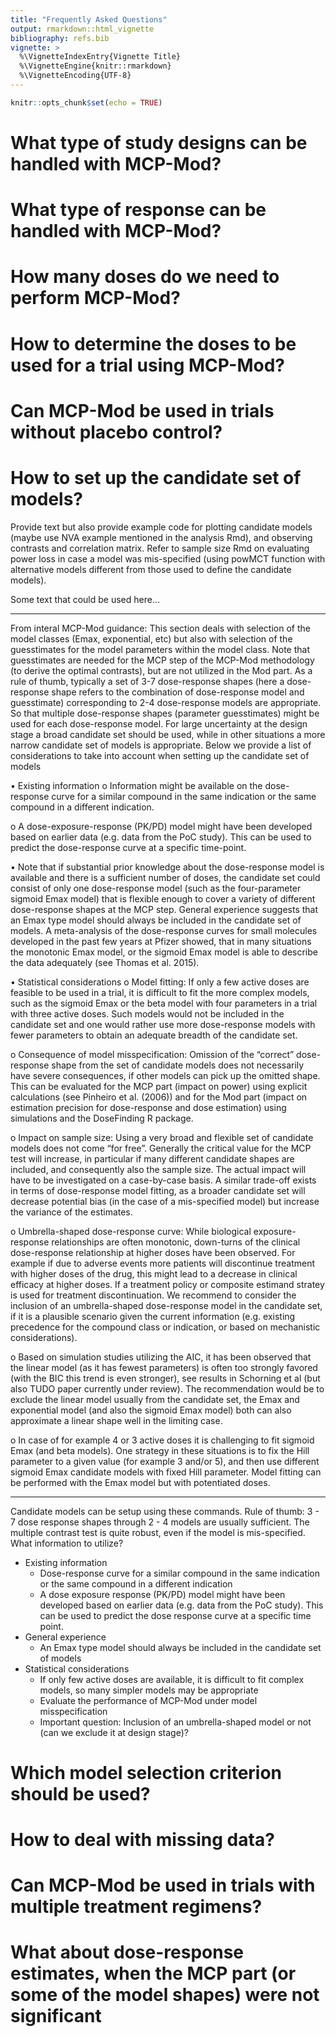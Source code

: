 ```yaml
---
title: "Frequently Asked Questions"
output: rmarkdown::html_vignette
bibliography: refs.bib
vignette: >
  %\VignetteIndexEntry{Vignette Title}
  %\VignetteEngine{knitr::rmarkdown}
  %\VignetteEncoding{UTF-8}
---
```


```r
knitr::opts_chunk$set(echo = TRUE)
```
# What type of study designs can be handled with MCP-Mod?

# What type of response can be handled with MCP-Mod?

# How many doses do we need to perform MCP-Mod?

# How to determine the doses to be used for a trial using MCP-Mod?

# Can MCP-Mod be used in trials without placebo control?

# How to set up the candidate set of models?

Provide text but also provide example code for plotting candidate
models (maybe use NVA example mentioned in the analysis Rmd), and
observing contrasts and correlation matrix. Refer to sample size Rmd
on evaluating power loss in case a model was mis-specified (using
powMCT function with alternative models different from those used to
define the candidate models).

Some text that could be used here...

------ 

From interal MCP-Mod guidance: This section deals with selection of
the model classes (Emax, exponential, etc) but also with selection of
the guesstimates for the model parameters within the model class. Note
that guesstimates are needed for the MCP step of the MCP-Mod
methodology (to derive the optimal contrasts), but are not utilized in
the Mod part. As a rule of thumb, typically a set of 3-7 dose-response
shapes (here a dose-response shape refers to the combination of
dose-response model and guesstimate) corresponding to 2-4
dose-response models are appropriate. So that multiple dose-response
shapes (parameter guesstimates) might be used for each dose-response
model. For large uncertainty at the design stage a broad candidate set
should be used, while in other situations a more narrow candidate set
of models is appropriate. Below we provide a list of considerations to
take into account when setting up the candidate set of models

•	Existing information
o	Information might be available on the dose-response curve for a
similar compound in the same indication or the same compound in a
different indication.

o	A dose-exposure-response (PK/PD) model might have been developed
based on earlier data (e.g. data from the PoC study). This can be used
to predict the dose-response curve at a specific time-point.

• Note that if substantial prior knowledge about the dose-response
model is available and there is a sufficient number of doses, the
candidate set could consist of only one dose-response model (such as
the four-parameter sigmoid Emax model) that is flexible enough to
cover a variety of different dose-response shapes at the MCP
step. General experience suggests that an Emax type model should
always be included in the candidate set of models. A meta-analysis of
the dose-response curves for small molecules developed in the past few
years at Pfizer showed, that in many situations the monotonic Emax
model, or the sigmoid Emax model is able to describe the data
adequately (see Thomas et al. 2015).

•	Statistical considerations
o	Model fitting: If only a few active doses are feasible to be used
in a trial, it is difficult to fit the more complex models, such as
the sigmoid Emax or the beta model with four parameters in a trial
with three active doses. Such models would not be included in the
candidate set and one would rather use more dose-response models with
fewer parameters to obtain an adequate breadth of the candidate set.

o Consequence of model misspecification: Omission of the “correct”
dose-response shape from the set of candidate models does not
necessarily have severe consequences, if other models can pick up the
omitted shape. This can be evaluated for the MCP part (impact on
power) using explicit calculations (see Pinheiro et al. (2006)) and
for the Mod part (impact on estimation precision for dose-response and
dose estimation) using simulations and the DoseFinding R package.

o Impact on sample size: Using a very broad and flexible set of
candidate models does not come “for free”. Generally the critical
value for the MCP test will increase, in particular if many different
candidate shapes are included, and consequently also the sample
size. The actual impact will have to be investigated on a case-by-case
basis. A similar trade-off exists in terms of dose-response model
fitting, as a broader candidate set will decrease potential bias (in
the case of a mis-specified model) but increase the variance of the
estimates.

o Umbrella-shaped dose-response curve: While biological
exposure-response relationships are often monotonic, down-turns of the
clinical dose-response relationship at higher doses have been
observed. For example if due to adverse events more patients will
discontinue treatment with higher doses of the drug, this might lead
to a decrease in clinical efficacy at higher doses. If a treatment
policy or composite estimand stratey is used for treatment
discontinuation. We recommend to consider the inclusion of an
umbrella-shaped dose-response model in the candidate set, if it is a
plausible scenario given the current information (e.g. existing
precedence for the compound class or indication, or based on
mechanistic considerations).

o Based on simulation studies utilizing the AIC, it has been observed
that the linear model (as it has fewest parameters) is often too
strongly favored (with the BIC this trend is even stronger), see
results in Schorning et al (but also TUDO paper currently under
review). The recommendation would be to exclude the linear model
usually from the candidate set, the Emax and exponential model (and
also the sigmoid Emax model) both can also approximate a linear shape
well in the limiting case.

o In case of for example 4 or 3 active doses it is challenging to fit
sigmoid Emax (and beta models). One strategy in these situations is to
fix the Hill parameter to a given value (for example 3 and/or 5), and
then use different sigmoid Emax candidate models with fixed Hill
parameter. Model fitting can be performed with the Emax model but with
potentiated doses.

----------

Candidate models can be setup using these commands. Rule of thumb: 3 - 7 dose response shapes through 2 - 4 models are
usually sufficient. The multiple contrast test is quite robust, even if the model is mis-specified.
What information to utilize? 

* Existing information
    + Dose-response curve for a similar compound in the same indication or the same compound in a different indication
    + A dose exposure response (PK/PD) model might have been developed based on earlier data (e.g. data from the PoC study). This can be used to predict the dose response curve at a specific time point.
  
* General experience
    + An Emax type model should always be included in the candidate set of models
  
* Statistical considerations
    + If only few active doses are available, it is difficult to fit complex models, so many simpler models may be appropriate
    + Evaluate the performance of MCP-Mod under model misspecification
    + Important question: Inclusion of an umbrella-shaped model or not (can we exclude it at design stage)?

# Which model selection criterion should be used?

# How to deal with missing data?

# Can MCP-Mod be used in trials with multiple treatment regimens?

# What about dose-response estimates, when the MCP part (or some of the model shapes) were not significant
